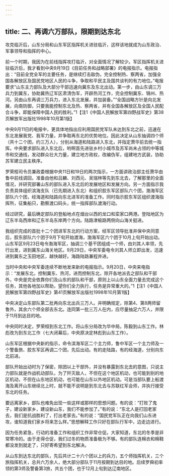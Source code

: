 ```yaml
---
---
---
```

title: 二、再调六万部队，限期到达东北
---




攻克临沂后，山东分局和山东军区指挥机关进驻临沂，这样该地就成为山东政治、军事领导和指挥的中心。

前一个时期，我因为在前线指挥攻打临沂，对全面情况了解较少。军区指挥机关进驻临沂后，我才看到中央9月19日《目前任务和战略部署》的电报指示。电报指出：“目前全党全军的主要任务，是继续打击敌伪，完全控制热、察两省，加强全国各解放区及国民党地区人民的斗争，争取和平民主及国共谈判的有力地位。”电报要求“山东主力部队及大部分干部迅速向冀东及东北出动。第一步，由山东调三万兵力到冀东，协助冀热辽军区肃清伪军，开辟热河工作，完全控制冀东、锦州、热河。另由山东再调三万兵力，进入东北发展，并加装备。”“全国战略方针是向北发展，向南防御，只要我能控制东北及热、察两省，并有全国各解放区及全国人民配合斗争，即能保障中国人民的胜利。”1【注1《中国人民解放军第四野战军史》第38页解放军出版社1998年10月第1版】

中央9月11日的电报中，更具体地指出应利用国民党军队未达到东北之前，迅速在东北发展我党、我军力量，并争取再东北的优势地位。因此决定从山东抽调四个师（共十二个团，约三万人），分别从海道和陆路进入东北，并指定萧华前去统一指挥。中央要求部队进入东北后，哟啊首先进驻乡村小城市及苏军尚未占领的中等城市和交通线，发动群众壮大力量，建立地方政权，改编伪军，组建地方武装，协助苏军建立民主秩序。

罗荣桓司令员兼政委根据中央11日和19日的两次指示，一方面讲政治部主任萧华由鲁中前线调回，准备由他和吕麟、刘西元、吴瑞林等先到东北去，了解那里的全面情况，并研究部署山东的部队进入东北后的发展地区和发展方向。另一方面指示我负责具体组织滨海支队（已先期进入东北）和组织胶东军区部队六个团，渤海军区部队六个团，经海道和陆路向东北进军的准备工作。同时指示胶东军区组织渡海指挥所，征集船只，勘察渡口码头，统一指挥部队渡海行动。

经过研究，最后确定部队的登船地点在烟台以西的龙口和栾家口两港。登陆地区为辽东半岛西岸和辽东半岛东岸两个方向。陆路津榆路两侧向山海关挺进。

我组织完成的首批十二个团进军东北的行动方案，经军区领导批准并保中央同意后，胶东部队六个团于9月下旬开始渡海，渤海军区六个团于10月上旬开始出动。山东军区9月23日电令渤海军区，抽调三个基干团组成一个师，由刘其人率领，先行出发，进到冀东山海关地区。9月29日，中央军委电令刘其人师立即出发，迅速进到冀东之玉田地区，越快越好。海路陆路兼程并进。

当时中央和中央军委连续不断地发来新的电报指示。9月20日，中央来电指示：“发展东北，控制冀东、热河，进而控制东北，除开各地派去之部队和干部外，中央是完全依靠你们及山东的部队和干部，原则上以山东全面力量去完成这个任务，其他各地加以帮助，望你们全力执行，任务是异常重大的。”1【注1《中国人民解放军第四野战军史》第41页解放军出版社1998年10月第1版】

中央决定山东部队第二批再向东北出兵三万人。并明确规定，除第4、第8两师留鲁外，其余六个师全部去东北。连同第一批三万人在内，应尽量抽足六万人，并限于11月到达目的地。

中央同时决定，罗荣桓到东北工作。将山东分局改为华中局，陈毅到山东工作。林彪改为到东北工作（七大闭幕后，中央原决定林彪到山东工作）。

山东军区根据中央新的指示，命令滨海军区二个主力师，鲁中军区一个主力师及一个警备旅、胶东军区再调二个团，先后出动。有的走陆路，有的经海道，分别向东北前进。

部队开始出动时为了保密，除团以上干部外，并没有暴露到东北去的意图，只说主力部队就是作战机动部队，为了歼灭敌人，不但在这个地区机动，也可能到别的地区机动，不但在山东地区机动，也可能在山东以外地区机动。可是当部队要上船渡海及离开山东继续北上时，就不能不说明是到东北去与苏联红军会师，并执行接受东北的任务。

要远离家乡，部队也难免出现一些这样或那样的思想问题。有的说：“打败了鬼子，建设新家乡，建设新山东，我们不能参加了。”有的说：“东北人是打回老家去，我们是抗战胜利了，打出老家去。”有的说：“国民党军队正在向我们山东进攻，谁知道我们家乡将来怎么样。”思想解释工作只好在部队行军中，边走边进行。

因为任务紧急，行动的准备工作和组织工作非常仓促。大家知道，东北的冬季是非常寒冷的。由于走得仓促，我们过冬的物质准备极为不够。有的部队连棉衣和棉鞋都没发到就走了，只好寄希望到东北解决。

从山东到达东北的部队，先后共计二十六个团以上的兵力，五个师指挥机关，三个旅指挥机关，总共六万余人，绝大部分部队于11月按期到达目的地。后续罗舜初率领的第3师及警备第3旅，共五个团，也于12月上旬到达辽南地区。